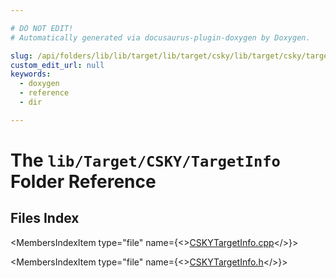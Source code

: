 ```yaml
---

# DO NOT EDIT!
# Automatically generated via docusaurus-plugin-doxygen by Doxygen.

slug: /api/folders/lib/lib/target/lib/target/csky/lib/target/csky/targetinfo
custom_edit_url: null
keywords:
  - doxygen
  - reference
  - dir

---
```





# The `lib/Target/CSKY/TargetInfo` Folder Reference

<DoxygenPage pluginConfig={pluginConfig}>



## Files Index

<MembersIndex>

<MembersIndexItem
  type="file"
  name={<><a href="/docs/api/files/lib/lib/target/lib/target/csky/lib/target/csky/targetinfo/cskytargetinfo-cpp">CSKYTargetInfo.cpp</a></>}>
</MembersIndexItem>

<MembersIndexItem
  type="file"
  name={<><a href="/docs/api/files/lib/lib/target/lib/target/csky/lib/target/csky/targetinfo/cskytargetinfo-h">CSKYTargetInfo.h</a></>}>
</MembersIndexItem>

</MembersIndex>


</DoxygenPage>

